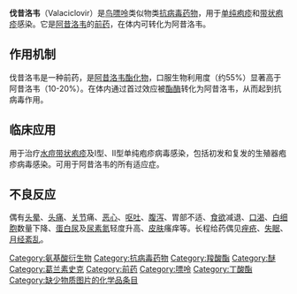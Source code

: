{{medical}}
{{drugbox
| IUPAC_name = <small>L</small>-缬氨酸-2-[(2-氨基-1,6-二氢-6-氧代-9H-嘌呤-9-基)甲氧基]乙基酯
| image = Valacyclovir Structural Formulae.png
| width = 300
<!--Identifiers-->
| IUPHAR_ligand = 4824
| CAS_number_Ref = {{cascite|changed|??}}
| CAS_number = 124832-26-4
| ATC_prefix = J05
| ATC_suffix = AB11
| PubChem = 60773
| DrugBank_Ref = {{drugbankcite|correct|drugbank}}
| DrugBank = DB00577
| ChemSpiderID_Ref = {{chemspidercite|correct|chemspider}}
| ChemSpiderID = 54770
| NIAID_ChemDB = 070982
| UNII_Ref = {{fdacite|correct|FDA}}
| UNII = MZ1IW7Q79D
| KEGG_Ref = {{keggcite|changed|kegg}}
| KEGG = D00398
| ChEBI_Ref = {{ebicite|correct|EBI}}
| ChEBI = 35854
| ChEMBL_Ref = {{ebicite|correct|EBI}}
| ChEMBL = 1349
| C=13 | H=20 | N=6 | O=4
| molecular_weight = 324.336 g/mol
| smiles = Nc1nc(=O)c2ncn(COCCOC(=O)[C@@H](N)C(C)C)c2[nH]1
| bioavailability = 55%
| protein_bound = 13–18%
| metabolism = 肝脏
| elimination_half-life = <30 min 
| excretion = 肾脏 40–50%
| pregnancy_category = B3 <small>([[Australia|Au]])</small>, B <small>([[United_States|U.S.]])</small>
| legal_status = S4 <small>(Au)</small>, POM <small>([[United_Kingdom|UK]])</small>, ℞-only <small>(U.S.)</small>
| routes_of_administration = 口服
}}
'''伐昔洛韦'''（Valaciclovir）是[[鸟嘌呤|鸟嘌呤]]类似物类[[抗病毒药物|抗病毒药物]]，用于[[单纯疱疹|单纯疱疹]]和[[带状疱疹|带状疱疹]]感染。它是[[阿昔洛韦|阿昔洛韦]]的[[前药|前药]]，在体内可转化为阿昔洛韦。

==作用机制==
{{see also|阿昔洛韦}}
伐昔洛韦是一种前药，是[[阿昔洛韦酯化物|阿昔洛韦酯化物]]，口服生物利用度（约55%）显著高于阿昔洛韦（10-20%）。在体内通过首过效应被[[酯酶|酯酶]]转化为阿昔洛韦，从而起到抗病毒作用。

==临床应用==
用于治疗[[水痘带状疱疹|水痘带状疱疹]]及I型、II型单纯疱疹病毒感染，包括初发和复发的生殖器疱疹病毒感染。可用于阿昔洛韦的所有适应症。

==不良反应==
偶有[[头晕|头晕]]、[[头痛|头痛]]、[[关节|关节]]痛、[[恶心|恶心]]、[[呕吐|呕吐]]、[[腹泻|腹泻]]、胃部不适、[[食欲|食欲]]减退、[[口渴|口渴]]、[[白细胞|白细胞]]数量下降、[[蛋白尿|蛋白尿]]及[[尿素氮|尿素氮]]轻度升高、[[皮肤|皮肤]]瘙痒等。长程给药偶见[[痤疮|痤疮]]、[[失眠|失眠]]、[[月经紊乱|月经紊乱]]。

{{抗DNA病毒药物}}
{{抗病毒药物}}
{{GlaxoSmithKline}}

[[Category:氨基酸衍生物|Category:氨基酸衍生物]]
[[Category:抗病毒药物|Category:抗病毒药物]]
[[Category:羧酸酯|Category:羧酸酯]]
[[Category:醚|Category:醚]]
[[Category:葛兰素史克|Category:葛兰素史克]]
[[Category:前药|Category:前药]]
[[Category:嘌呤|Category:嘌呤]]
[[Category:丁酸酯|Category:丁酸酯]]
[[Category:缺少物质图片的化学品条目|Category:缺少物质图片的化学品条目]]